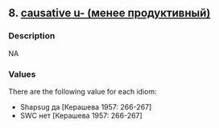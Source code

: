 ## 8. <a href =  'https://agricolamz.github.io/The_Circassian_Isoglosses_Database/8.html'>causative u- (менее продуктивный)</a>
### Description

NA


### Values
There are the following value for each idiom:

* Shapsug да [Керашева 1957: 266-267]
* SWC нет [Керашева 1957: 266-267]

